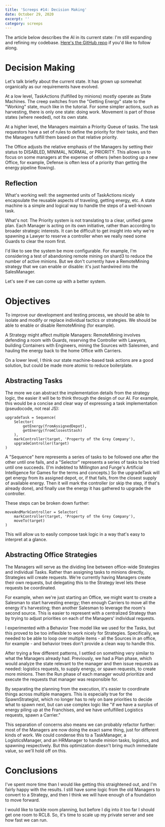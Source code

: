 ---
title: 'Screeps #14: Decision Making'
date: October 29, 2020
excerpt: ''
category: screeps
---

The article below describes the AI in its current state: I'm still expanding and refining my codebase. [Here's the GitHub repo](https://github.com/glitchassassin/screeps) if you'd like to follow along.

# Decision Making

Let's talk briefly about the current state. It has grown up somewhat organically as our requirements have evolved.

At a low level, TaskActions (fulfilled by minions) mostly operate as State Machines. The creep switches from the "Getting Energy" state to the "Working" state, much like in the tutorial. For some simpler actions, such as harvesting, there is only one state: doing work. Movement is part of those states (where needed), not its own state.

At a higher level, the Managers maintain a Priority Queue of tasks. The task requestors have a set of rules to define the priority for their tasks, and then the Managers fulfill them based on that relative priority.

The Office adjusts the relative emphasis of the Managers by setting their status to DISABLED, MINIMAL, NORMAL, or PRIORITY. This allows us to focus on some managers at the expense of others (when booting up a new Office, for example, Defense is often less of a priority than getting the energy pipeline flowing).

## Reflection

What's working well: the segmented units of TaskActions nicely encapsulate the reusable aspects of traveling, getting energy, etc. A state machine is a simple and logical way to handle the steps of a well-known task.

What's not: The Priority system is not translating to a clear, unified game plan. Each Manager is acting on its own initiative, rather than according to broader strategic interests. It can be difficult to get insight into why we're spawning a Lawyer to reserve a controller when we really need some Guards to clear the room first.

I'd like to see the system be more configurable. For example, I'm considering a test of abandoning remote mining on shard3 to reduce the number of active minions. But we don't currently have a RemoteMining strategy that we can enable or disable: it's just hardwired into the SalesManager.

Let's see if we can come up with a better system.

# Objectives

To improve our development and testing process, we should be able to isolate and modify or replace individual tactics or strategies. We should be able to enable or disable RemoteMining (for example).

A Strategy might affect multiple Managers: RemoteMining involves defending a room with Guards, reserving the Controller with Lawyers, building Containers with Engineers, mining the Sources with Salesmen, and hauling the energy back to the home Office with Carriers.

On a lower level, I think our state machine-based task actions are a good solution, but could be made more atomic to reduce boilerplate.

## Abstracting Tasks

The more we can abstract the implementation details from the strategy logic, the easier it will be to think through the design of our AI. For example, this would be a concise and clear way of expressing a task implementation (pseudocode, not real JS):

```
upgradeTask = Sequence(
    Selector(
        getEnergy(fromAssignedDepot),
        getEnergy(fromClosestStash)
    ),
    markController(target, 'Property of the Grey Company'),
    upgradeController(target)
)
```

A "Sequence" here represents a series of tasks to be followed one after the other until one fails, and a "Selector" represents a series of tasks to be tried until one succeeds. (I'm indebted to Millington and Funge's Artificial Intelligence for Games for the terms and concepts.) So the upgradeTask will get energy from its assigned depot, or, if that fails, from the closest supply of available energy. Then it will mark the controller (or skip the step, if that's already done), and finally use the energy it has gathered to upgrade the controller.

These steps can be broken down further:

```
moveAndMarkController = Selector(
    markController(target, 'Property of the Grey Company'),
    moveTo(target)
)
```

This will allow us to easily compose task logic in a way that's easy to interpret at a glance.

## Abstracting Office Strategies

The Managers will serve as the dividing line between office-wide Strategies and individual Tasks. Rather than assigning tasks to minions directly, Strategies will create requests. We're currently having Managers create their own requests, but delegating this to the Strategy level lets these requests be coordinated.

For example, when we're just starting an Office, we might want to create a Salesman to start harvesting energy; then enough Carriers to move all the energy it's harvesting; then another Salesman to leverage the room's second source. This is easier to represent with a centralized Strategy than by trying to adjust priorities on each of the Managers' individual requests.

I experimented with a Behavior Tree model like we used for the Tasks, but this proved to be too inflexible to work nicely for Strategies. Specifically, we needed to be able to loop over multiple items - all the Sources in an office, for example - and behavior trees don't provide a clean way to handle this.

After trying a few different patterns, I settled on something very similar to what the Managers already had. Previously, we had a Plan phase, which would analyze the state relevant to the manager and then issue requests as needed: logistics requests, to supply energy, or spawn requests, to create more minions. Then the Run phase of each manager would prioritize and execute the requests that manager was responsible for.

By separating the planning from the execution, it's easier to coordinate things across multiple managers. This is especially true for the SpawnStrategist, which no longer has to rely on bare priorities to decide what to spawn next, but can use complex logic like "if we have a surplus of energy piling up at the Franchises, and we have unfulfilled Logistics requests, spawn a Carrier."

This separation of concerns also means we can probably refactor further: most of the Managers are now doing the exact same thing, just for different kinds of work. We could condense this to a TaskManager, a LogisticsManager, and an HRManager to handle minion tasks, logistics, and spawning respectively. But this optimization doesn't bring much immediate value, so we'll hold off on this.

# Conclusions

I've spent more time than I would like getting this straightened out, and I'm fairly happy with the results. I still have some logic from the old Managers to convert to a Strategy, and then I think we will have enough of a foundation to move forward.

I would like to tackle room planning, but before I dig into it too far I should get one room to RCL8. So, it's time to scale up my private server and see how fast we can run.

